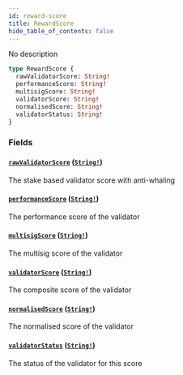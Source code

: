 ```yaml
---
id: reward-score
title: RewardScore
hide_table_of_contents: false
---
```



No description

```graphql
type RewardScore {
  rawValidatorScore: String!
  performanceScore: String!
  multisigScore: String!
  validatorScore: String!
  normalisedScore: String!
  validatorStatus: String!
}
```


### Fields

#### [`rawValidatorScore`](#) ([`String!`](/docs/mainnet/graphql/scalars/string))

The stake based validator score with anti-whaling


#### [`performanceScore`](#) ([`String!`](/docs/mainnet/graphql/scalars/string))

The performance score of the validator


#### [`multisigScore`](#) ([`String!`](/docs/mainnet/graphql/scalars/string))

The multisig score of the validator


#### [`validatorScore`](#) ([`String!`](/docs/mainnet/graphql/scalars/string))

The composite score of the validator


#### [`normalisedScore`](#) ([`String!`](/docs/mainnet/graphql/scalars/string))

The normalised score of the validator


#### [`validatorStatus`](#) ([`String!`](/docs/mainnet/graphql/scalars/string))

The status of the validator for this score




